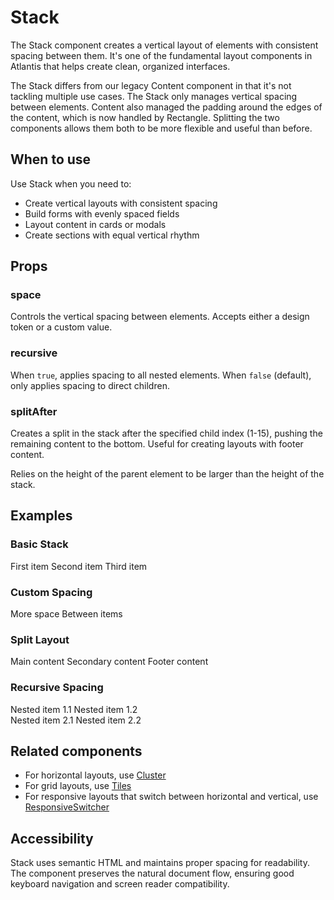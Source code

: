 
# Stack

The Stack component creates a vertical layout of elements with consistent
spacing between them. It's one of the fundamental layout components in Atlantis
that helps create clean, organized interfaces.

The Stack differs from our legacy Content component in that it's not tackling
multiple use cases. The Stack only manages vertical spacing between elements.
Content also managed the padding around the edges of the content, which is now
handled by Rectangle. Splitting the two components allows them both to be more
flexible and useful than before.

## When to use

Use Stack when you need to:

- Create vertical layouts with consistent spacing
- Build forms with evenly spaced fields
- Layout content in cards or modals
- Create sections with equal vertical rhythm

## Props

### space

Controls the vertical spacing between elements. Accepts either a design token or
a custom value.

### recursive

When `true`, applies spacing to all nested elements. When `false` (default),
only applies spacing to direct children.

### splitAfter

Creates a split in the stack after the specified child index (1-15), pushing the
remaining content to the bottom. Useful for creating layouts with footer
content.

Relies on the height of the parent element to be larger than the height of the
stack.

## Examples

### Basic Stack

<Canvas>
  <Stack>
    <Text>First item</Text>
    <Text>Second item</Text>
    <Text>Third item</Text>
  </Stack>
</Canvas>

### Custom Spacing

<Canvas>
  <Stack space="large">
    <Text>More space</Text>
    <Text>Between items</Text>
  </Stack>
</Canvas>

### Split Layout

<Canvas>
  <div style={{ height: "200px" }}>
    <Stack splitAfter={2}>
      <Text>Main content</Text>
      <Text>Secondary content</Text>
      <Text>Footer content</Text>
    </Stack>
  </div>
</Canvas>

### Recursive Spacing

<Canvas>
  <Stack space="large" recursive>
    <div>
      <Text>Nested item 1.1</Text>
      <Text>Nested item 1.2</Text>
    </div>
    <div>
      <Text>Nested item 2.1</Text>
      <Text>Nested item 2.2</Text>
    </div>
  </Stack>
</Canvas>

## Related components

- For horizontal layouts, use [Cluster](/components/Cluster)
- For grid layouts, use [Tiles](/components/Tiles)
- For responsive layouts that switch between horizontal and vertical, use
  [ResponsiveSwitcher](/components/ResponsiveSwitcher)

## Accessibility

Stack uses semantic HTML and maintains proper spacing for readability. The
component preserves the natural document flow, ensuring good keyboard navigation
and screen reader compatibility.
